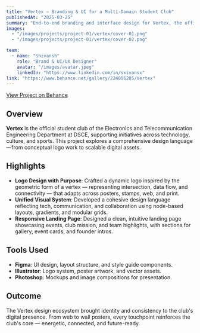 ---
title: "Vertex – Branding & UI for a Multi-Domain Student Club"
publishedAt: "2025-03-25"
summary: "End-to-end branding and interface design for Vertex, the official Electronics and Telecommunication Engineering (ETE) club at DSCE — covering logo, landing page, posters, and a versatile visual system."
images:
  - "/images/projects/project-01/vertex/cover-01.png"
  - "/images/projects/project-01/vertex/cover-02.png"

team:
  - name: "Shivansh"
    role: "Brand & UI/UX Designer"
    avatar: "/images/avatar.jpeg"
    linkedIn: "https://www.linkedin.com/in/sxivansx"
link: "https://www.behance.net/gallery/224056285/Vertex"
---

[View Project on Behance](https://www.behance.net/gallery/224056285/Vertex)

## Overview

**Vertex** is the official student club of the Electronics and Telecommunication Engineering Department at DSCE, supporting initiatives across technology, culture, and sports. This project explores a comprehensive design language—from conceptual logo work to scalable digital assets.

## Highlights

- **Logo Design with Purpose**: Crafted a dynamic logo inspired by the geometric form of a vertex — representing intersection, data flow, and connectivity — that adapts across posters, stamps, web, and print.
- **Unified Visual System**: Developed a cohesive design language reflecting tech, communication, and collaboration using node-based layouts, gradients, and modular grids.
- **Responsive Landing Page**: Designed a clean, intuitive landing page showcasing events, club mission, and team highlights, with sections for gallery, event cards, and founder intros.

## Tools Used

- **Figma**: UI design, layout structure, and style guide components.
- **Illustrator**: Logo system, poster artwork, and vector assets.
- **Photoshop**: Mockups and image compositions for presentation.

## Outcome

The Vertex design ecosystem brought identity and consistency to the club's digital presence. From web to wall posters, every touchpoint reinforces the club's core — energetic, connected, and future-ready.
